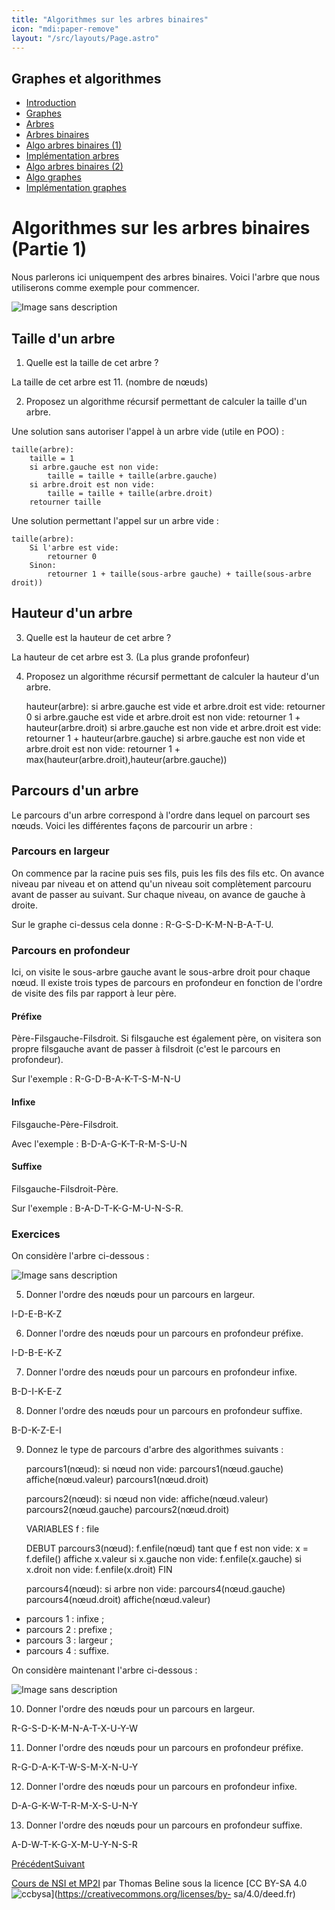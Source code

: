 ```yaml
---
title: "Algorithmes sur les arbres binaires"
icon: "mdi:paper-remove"
layout: "/src/layouts/Page.astro"
---
```

 
## Graphes et algorithmes

  * [Introduction](.)
  * [Graphes](graphes)
  * [Arbres](arbres)
  * [Arbres binaires](arbres-binaires)
  * [Algo arbres binaires (1)](algo-arbres-binaires-1)
  * [Implémentation arbres](implementation-arbres)
  * [Algo arbres binaires (2)](algo-arbres-binaires-2)
  * [Algo graphes](algo-graphes)
  * [Implémentation graphes](implementation-graphes)

# Algorithmes sur les arbres binaires (Partie 1)

Nous parlerons ici uniquempent des arbres binaires. Voici l'arbre que nous
utiliserons comme exemple pour commencer.

![Image sans description](/cours/arbre-binaire.svg)

## Taille d'un arbre

1. Quelle est la taille de cet arbre ?

La taille de cet arbre est 11. (nombre de nœuds)

2. Proposez un algorithme récursif permettant de calculer la taille d'un
arbre.

Une solution sans autoriser l'appel à un arbre vide (utile en POO) :

    
    
    taille(arbre):
        taille = 1
        si arbre.gauche est non vide:
            taille = taille + taille(arbre.gauche)
        si arbre.droit est non vide:
            taille = taille + taille(arbre.droit)
        retourner taille

Une solution permettant l'appel sur un arbre vide :

    
    
    taille(arbre):
        Si l'arbre est vide:
            retourner 0
        Sinon:
            retourner 1 + taille(sous-arbre gauche) + taille(sous-arbre droit))

## Hauteur d'un arbre

3. Quelle est la hauteur de cet arbre ?

La hauteur de cet arbre est 3. (La plus grande profonfeur)

4. Proposez un algorithme récursif permettant de calculer la hauteur d'un
arbre.

    
    
    hauteur(arbre):
        si arbre.gauche est vide et arbre.droit est vide:
            retourner 0
        si arbre.gauche est vide et arbre.droit est non vide:
            retourner 1 + hauteur(arbre.droit)
        si arbre.gauche est non vide et arbre.droit est vide:
            retourner 1 + hauteur(arbre.gauche)
        si arbre.gauche est non vide et arbre.droit est non vide:
            retourner 1 + max(hauteur(arbre.droit),hauteur(arbre.gauche))

## Parcours d'un arbre

Le parcours d'un arbre correspond à l'ordre dans lequel on parcourt ses nœuds.
Voici les différentes façons de parcourir un arbre :

### Parcours en largeur

On commence par la racine puis ses fils, puis les fils des fils etc. On avance
niveau par niveau et on attend qu'un niveau soit complètement parcouru avant
de passer au suivant. Sur chaque niveau, on avance de gauche à droite.

Sur le graphe ci-dessus cela donne : R-G-S-D-K-M-N-B-A-T-U.

### Parcours en profondeur

Ici, on visite le sous-arbre gauche avant le sous-arbre droit pour chaque
nœud. Il existe trois types de parcours en profondeur en fonction de l'ordre
de visite des fils par rapport à leur père.

#### Préfixe

Père-Filsgauche-Filsdroit. Si filsgauche est également père, on visitera son
propre filsgauche avant de passer à filsdroit (c'est le parcours en
profondeur).

Sur l'exemple : R-G-D-B-A-K-T-S-M-N-U

#### Infixe

Filsgauche-Père-Filsdroit.

Avec l'exemple : B-D-A-G-K-T-R-M-S-U-N

#### Suffixe

Filsgauche-Filsdroit-Père.

Sur l'exemple : B-A-D-T-K-G-M-U-N-S-R.

### Exercices

On considère l'arbre ci-dessous :

![Image sans description](/cours/arbre-binaire-2.svg)

5. Donner l'ordre des nœuds pour un parcours en largeur.

I-D-E-B-K-Z

6. Donner l'ordre des nœuds pour un parcours en profondeur préfixe.

I-D-B-E-K-Z

7. Donner l'ordre des nœuds pour un parcours en profondeur infixe.

B-D-I-K-E-Z

8. Donner l'ordre des nœuds pour un parcours en profondeur suffixe.

B-D-K-Z-E-I

9. Donnez le type de parcours d'arbre des algorithmes suivants :

    
    
    parcours1(nœud):
        si nœud non vide:
            parcours1(nœud.gauche)
            affiche(nœud.valeur)
            parcours1(nœud.droit)
    
    
    parcours2(nœud):
        si nœud non vide:
            affiche(nœud.valeur)
            parcours2(nœud.gauche)
            parcours2(nœud.droit)
    
    
    VARIABLES
    f : file
    
    DEBUT
    parcours3(nœud):
        f.enfile(nœud)
        tant que f est non vide:
            x = f.defile()
            affiche x.valeur
            si x.gauche non vide:
                f.enfile(x.gauche)
            si x.droit non vide:
                f.enfile(x.droit)
    FIN
    
    
    parcours4(nœud):
        si arbre non vide:
            parcours4(nœud.gauche)
            parcours4(nœud.droit)
            affiche(nœud.valeur)

  * parcours 1 : infixe ;
  * parcours 2 : prefixe ;
  * parcours 3 : largeur ;
  * parcours 4 : suffixe.

On considère maintenant l'arbre ci-dessous :

![Image sans description](/cours/arbre-binaire-3.svg)

10. Donner l'ordre des nœuds pour un parcours en largeur.

R-G-S-D-K-M-N-A-T-X-U-Y-W

11. Donner l'ordre des nœuds pour un parcours en profondeur préfixe.

R-G-D-A-K-T-W-S-M-X-N-U-Y

12. Donner l'ordre des nœuds pour un parcours en profondeur infixe.

D-A-G-K-W-T-R-M-X-S-U-N-Y

13. Donner l'ordre des nœuds pour un parcours en profondeur suffixe.

A-D-W-T-K-G-X-M-U-Y-N-S-R

[Précédent](arbres-binaires)[Suivant](implementation-arbres)

[Cours de NSI et MP2I](https://kxs.fr/cours/) par Thomas Beline sous la
licence [CC BY-SA 4.0
![ccbysa](//cours/ccbysa.svg)](https://creativecommons.org/licenses/by-
sa/4.0/deed.fr)

